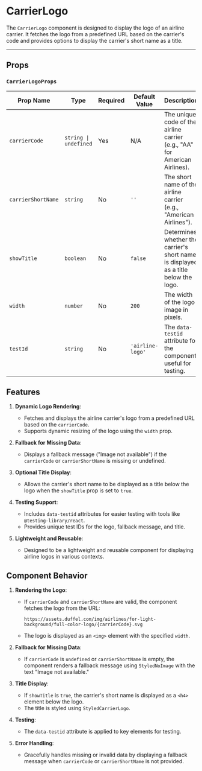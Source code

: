  
 
<Meta of={CarrierLogo} />
 
# CarrierLogo

The `CarrierLogo` component is designed to display the logo of an airline carrier. It fetches the logo from a predefined URL based on the carrier's code and provides options to display the carrier's short name as a title.

---

## Props

### `CarrierLogoProps`

| Prop Name          | Type                  | Required | Default Value    | Description                                                                         |
| ------------------ | --------------------- | -------- | ---------------- | ----------------------------------------------------------------------------------- |
| `carrierCode`      | `string \| undefined` | Yes      | N/A              | The unique code of the airline carrier (e.g., "AA" for American Airlines).          |
| `carrierShortName` | `string`              | No       | `''`             | The short name of the airline carrier (e.g., "American Airlines").                  |
| `showTitle`        | `boolean`             | No       | `false`          | Determines whether the carrier's short name is displayed as a title below the logo. |
| `width`            | `number`              | No       | `200`            | The width of the logo image in pixels.                                              |
| `testId`           | `string`              | No       | `'airline-logo'` | The `data-testid` attribute for the component, useful for testing.                  |

## Features

1. **Dynamic Logo Rendering**:

   - Fetches and displays the airline carrier's logo from a predefined URL based on the `carrierCode`.
   - Supports dynamic resizing of the logo using the `width` prop.

2. **Fallback for Missing Data**:

   - Displays a fallback message ("Image not available") if the `carrierCode` or `carrierShortName` is missing or undefined.

3. **Optional Title Display**:

   - Allows the carrier's short name to be displayed as a title below the logo when the `showTitle` prop is set to `true`.

4. **Testing Support**:

   - Includes `data-testid` attributes for easier testing with tools like `@testing-library/react`.
   - Provides unique test IDs for the logo, fallback message, and title.

5. **Lightweight and Reusable**:
   - Designed to be a lightweight and reusable component for displaying airline logos in various contexts.

## Component Behavior

1. **Rendering the Logo**:

   - If `carrierCode` and `carrierShortName` are valid, the component fetches the logo from the URL:
     ```
     https://assets.duffel.com/img/airlines/for-light-background/full-color-logo/{carrierCode}.svg
     ```
   - The logo is displayed as an `<img>` element with the specified `width`.

2. **Fallback for Missing Data**:

   - If `carrierCode` is `undefined` or `carrierShortName` is empty, the component renders a fallback message using `StyledNoImage` with the text "Image not available."

3. **Title Display**:

   - If `showTitle` is `true`, the carrier's short name is displayed as a `<h4>` element below the logo.
   - The title is styled using `StyledCarrierLogo`.

4. **Testing**:

   - The `data-testid` attribute is applied to key elements for testing.

5. **Error Handling**:
   - Gracefully handles missing or invalid data by displaying a fallback message when `carrierCode` or `carrierShortName` is not provided.
